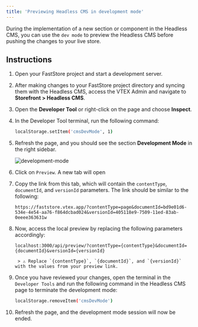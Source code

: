 ```yaml
---
title: 'Previewing Headless CMS in development mode'
---
```


During the implementation of a new section or component in the Headless CMS, you can use the `dev mode` to preview the Headless CMS before pushing the changes to your live store.

## Instructions

1. Open your FastStore project and start a development server.
2. After making changes to your FastStore project directory and syncing them with the Headless CMS, access the VTEX Admin and navigate to **Storefront > Headless CMS**.
3. Open the **Developer Tool** or right-click on the page and choose **Inspect**.
4. In the Developer Tool terminal, run the following command:

   ```bash 
   localStorage.setItem('cmsDevMode', 1)
   ```

5. Refresh the page, and you should see the section **Development Mode** in the right sidebar.

   ![development-mode](https://vtexhelp.vtexassets.com/assets/docs/src/development-mode___5cd79e364aea0785e98ce6bb379f2acc.png)

6. Click on `Preview`. A new tab will open
7. Copy the link from this tab, which will contain the `contentType`, `documentId`, and `versionId` parameters. The link should be similar to the following:

   ```
   https://faststore.vtex.app/?contentType=page&documentId=bd9e01d6-534e-4e54-aa76-f864dcbad024&versionId=405118e9-7509-11ed-83ab-0eeee363631w
   ```

7. Now, access the local preview by replacing the following parameters accordingly:

   ```
   localhost:3000/api/preview/?contentType={contentType}&documentId={documentId}&versionId={versionId}
   ```

        > ⚠️ Replace `{contentType}`, `{documentId}`, and `{versionId}` with the values from your preview link.

8. Once you have reviewed your changes, open the terminal in the `Developer Tools` and run the following command in the Headless CMS page to terminate the development mode:

   ```bash 
   localStorage.removeItem('cmsDevMode')
   ```

9. Refresh the page, and the development mode session will now be ended.
